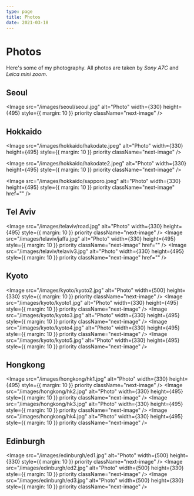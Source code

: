 ---
type: page
title: Photos
date: 2021-03-18
---

# Photos

Here's some of my photography. All photos are taken by _Sony A7C_ and _Leica mini zoom_.


## Seoul

<Image
  src="/images/seoul/seoul.jpg"
  alt="Photo"
  width={330}
  height={495}
  style={{ margin: 10 }}
  priority
  className="next-image"
/>

## Hokkaido

<Image
  src="/images/hokkaido/hakodate.jpeg"
  alt="Photo"
  width={330}
  height={495}
  style={{ margin: 10 }}
  priority
  className="next-image"
/>

<Image
  src="/images/hokkaido/hakodate2.jpeg"
  alt="Photo"
  width={330}
  height={495}
  style={{ margin: 10 }}
  priority
  className="next-image"
/>

<Image
  src="/images/hokkaido/sapporo.jpeg"
  alt="Photo"
  width={330}
  height={495}
  style={{ margin: 10 }}
  priority
  className="next-image"
  href=""
/>

## Tel Aviv

<Image
  src="/images/telaviv/road.jpg"
  alt="Photo"
  width={330}
  height={495}
  style={{ margin: 10 }}
  priority
  className="next-image"
/>
<Image
  src="/images/telaviv/jaffa.jpg"
  alt="Photo"
  width={330}
  height={495}
  style={{ margin: 10 }}
  priority
  className="next-image"
  href=""
/>
<Image
  src="/images/telaviv/telaviv3.jpg"
  alt="Photo"
  width={330}
  height={495}
  style={{ margin: 10 }}
  priority
  className="next-image"
  href=""
/>

## Kyoto

<Image
  src="/images/kyoto/kyoto2.jpg"
  alt="Photo"
  width={500}
  height={330}
  style={{ margin: 10 }}
  priority
  className="next-image"
/>
<Image
  src="/images/kyoto/kyoto1.jpg"
  alt="Photo"
  width={330}
  height={495}
  style={{ margin: 10 }}
  priority
  className="next-image"
/>
<Image
  src="/images/kyoto/kyoto3.jpg"
  alt="Photo"
  width={330}
  height={495}
  style={{ margin: 10 }}
  priority
  className="next-image"
/>
<Image
  src="/images/kyoto/kyoto4.jpg"
  alt="Photo"
  width={330}
  height={495}
  style={{ margin: 10 }}
  priority
  className="next-image"
/>
<Image
  src="/images/kyoto/kyoto5.jpg"
  alt="Photo"
  width={330}
  height={495}
  style={{ margin: 10 }}
  priority
  className="next-image"
/>

## Hongkong

<Image
  src="/images/hongkong/hk1.jpg"
  alt="Photo"
  width={330}
  height={495}
  style={{ margin: 10 }}
  priority
  className="next-image"
/>
<Image
  src="/images/hongkong/hk2.jpg"
  alt="Photo"
  width={330}
  height={495}
  style={{ margin: 10 }}
  priority
  className="next-image"
/>
<Image
  src="/images/hongkong/hk3.jpg"
  alt="Photo"
  width={330}
  height={495}
  style={{ margin: 10 }}
  priority
  className="next-image"
/>
<Image
  src="/images/hongkong/hk4.jpg"
  alt="Photo"
  width={330}
  height={495}
  style={{ margin: 10 }}
  priority
  className="next-image"
/>

## Edinburgh

<Image
  src="/images/edinburgh/ed1.jpg"
  alt="Photo"
  width={500}
  height={330}
  style={{ margin: 10 }}
  priority
  className="next-image"
/>
<Image
  src="/images/edinburgh/ed2.jpg"
  alt="Photo"
  width={500}
  height={330}
  style={{ margin: 10 }}
  priority
  className="next-image"
/>
<Image
  src="/images/edinburgh/ed3.jpg"
  alt="Photo"
  width={500}
  height={330}
  style={{ margin: 10 }}
  priority
  className="next-image"
/>
